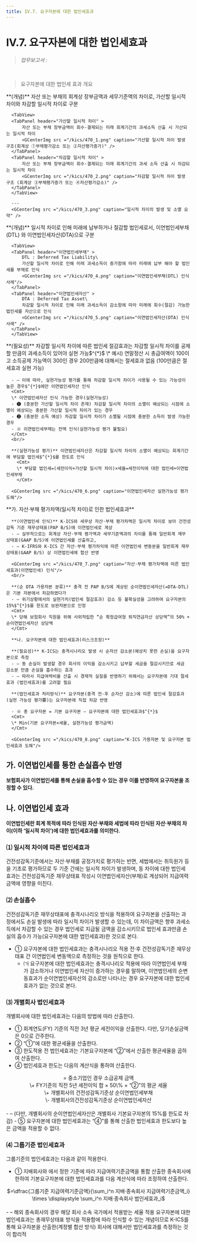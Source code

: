 ```yaml
---
title: IV.7. 요구자본에 대한 법인세효과
---
```

# IV.7. 요구자본에 대한 법인세효과

> _업무보고서 :_ <OverlayDemo id ="AI721"/>
<br/>

> 요구자본에 대한 법인세 효과 개요

<Accordion activeIndex={[]}>
<AccordionTab header="1. 일시적 차이의 개념">
      **(개념)** 자산 또는 부채의 회계상 장부금액과 세무기준액의 차이로, 가산할 일시적 차이와 차감할 일시적 차이로 구분

      <TabView>
      <TabPanel header="가산할 일시적 차이" >
          자산 또는 부채 장부금액이 회수·결제되는 미래 회계기간의 과세소득 산출 시 가산되는 일시적 차이
          <GCenterImg src ="/kics/470_1.png" caption="가산할 일시적 차이 발생 구조(회계상 ①부채평가감소 또는 ②자산평가증가)" />
      </TabPanel>
      <TabPanel header="차감할 일시적 차이" >
          자산 또는 부채 장부금액이 회수·결제되는 미래 회계기간의 과세 소득 산출 시 차감되는 일시적 차이
          <GCenterImg src ="/kics/470_2.png" caption="차감할 일시적 차이 발생 구조 (회계상 ③부채평가증가 또는 ④자산평가감소)" />
      </TabPanel>
      </TabView>

      ---
      <GCenterImg src ="/kics/470_3.png" caption="일시적 차이의 발생 및 소멸 요약" />

</AccordionTab>
<AccordionTab header="2. 이연법인세의 개념">
      **(개념)** 일시적 차이로 인해 미래에 납부하거나 절감할 법인세로서, 이연법인세부채(DTL) 와 이연법인세자산(DTA)으로 구분

      <TabView>
      <TabPanel header="이연법인세부채" >
          DTL : Deferred Tax Liability\
          가산할 일시적 차이로 인해 미래 과세소득이 증가함에 따라 미래에 납부 해야 할 법인세를 부채로 인식
          <GCenterImg src ="/kics/470_4.png" caption="이연법인세부채(DTL) 인식 사례"/>
      </TabPanel>
      <TabPanel header="이연법인세자산" >
          DTA : Deferred Tax Asset\
          차감할 일시적 차이로 인해 미래 과세소득이 감소함에 따라 미래에 회수(절감) 가능한 법인세를 자산으로 인식
          <GCenterImg src ="/kics/470_5.png" caption="이연법인세자산(DTA) 인식 사례" />
      </TabPanel>
      </TabView>

</AccordionTab>
<AccordionTab header="3. 이연법인세자산에 대한 실현가능성 평가">
      **(필요성)** 차감할 일시적 차이에 따른 법인세 절감효과는 차감할 일시적 차이를 공제할 만큼의 과세소득이 있어야 실현 가능$^{*}$
      <Cmt> 
      \* 예시) 연말정산 시 총급여액이 100이고 소득공제 가능액이 300인 경우 200만큼에 대해서는 절세효과 없음 (100만큼은 절세효과 실현 가능)
      </Cmt>

      - – 이에 따라, 실현가능성 평가를 통해 차감할 일시적 차이가 사용될 수 있는 가능성이 높은 경우$^{*}$에만 이연법인세자산 인식
      <Cmt>
      \* 이연법인세자산 인식 가능한 경우(실현가능성)
      - ❶ (충분한 가산할 일시적 차이 존재) 차감할 일시적 차이의 소멸이 예상되는 시점에 소멸이 예상되는 충분한 가산할 일시적 차이가 있는 경우
      - ❷ (충분한 소득 예상) 차감할 일시적 차이가 소멸될 시점에 충분한 소득이 발생 가능한 경우
      - ※ 이연법인세부채는 전액 인식(실현가능성 평가 불필요)
      </Cmt>
      <br/>

      **(실현가능성 평가)** 이연법인세자산은 차감할 일시적 차이의 소멸이 예상되는 회계기간에 부담할 법인세$^{*}$를 한도로 인식
        <Cmt> 
        \* 부담할 법인세=(세전이익+가산할 일시적 차이)×세율=세전이익에 대한 법인세+이연법인세부채 
        </Cmt>

      <GCenterImg src ="/kics/470_6.png" caption="이연법인세자산 실현가능성 평가 도해"/>

</AccordionTab>
<AccordionTab header="4. K-ICS상 법인세효과의 유형 및 인식">
      **가. 자산·부채 평가차액(일시적 차이)로 인한 법인세효과**

      **(이연법인세 인식)** K-ICS와 세무상 자산·부채 평가차액은 일시적 차이로 보아 건전성감독 기준 재무상태표(PAP B/S)에 이연법인세로 계상
      - – 실무적으로는 회계상 자산·부채 평가액과 세무기준액과의 차이를 통해 일반회계 재무 상태표(GAAP B/S)에 이연법인세를 산출하고,
      - – K-IFRS와 K-ICS 간 자산·부채 평가차익에 따른 이연법인세 변동분을 일반회계 재무 상태표(GAAP B/S) 상 이연법인세에 합산 반영

      <GCenterImg src ="/kics/470_7.png" caption="자산·부채 평가차액에 따른 법인세효과(이연법인세) 인식"/>
      <br/>

      **(순 DTA 가용자본 분류)** 충격 전 PAP B/S에 계상된 순이연법인세자산(=DTA-DTL)은 기본 자본에서 차감하였다가
      - – 위기상황에서의 실현가치(법인세 절감효과) 감소 등 불확실성을 고려하여 요구자본의 15%$^{*}$를 한도로 보완자본으로 인정
      <Cmt> 
      \* 당해 보험회사 직원을 위해 사외적립한 “순 확정급여형 퇴직연금자산 상당액”의 50% + 순이연법인세자산 상당액
      </Cmt>

      **나. 요구자본에 대한 법인세효과(리스크조정)**

      **(필요성)** K-ICS는 충격시나리오 발생 시 순자산 감소분(예상치 못한 손실)을 요구자본으로 측정
      - – 동 손실이 발생할 경우 회사의 이익을 감소시키고 납부할 세금을 절감시키므로 세금 감소분 만큼 손실을 흡수하는 효과
      - – 따라서 지급여력비율 산출 시 경제적 실질을 반영하기 위해서는 요구자본에 기대 절세효과 (법인세효과)를 고려할 필요

      **(법인세효과 처리방식)** 요구자본(충격 전·후 순자산 감소)에 따른 법인세 절감효과(실현 가능성 평가要)는 요구자본에 직접 차감 반영

      - ※ 총 요구자본 = 기본 요구자본 – 요구자본에 대한 법인세효과$^{*}$
      <Cmt> 
      \* Min(기본 요구자본×세율, 실현가능성 평가금액)
      </Cmt>

      <GCenterImg src ="/kics/470_8.png" caption="K-ICS 가용자본 및 요구자본 법인세효과 도해"/>

</AccordionTab>
</Accordion>


## 가. 이연법인세를 통한 손실흡수 반영
**보험회사가 이연법인세를 통해 손실을 흡수할 수 있는 경우 이를 반영하여 요구자본을 조정할 수 있다.**

## 나. 이연법인세 효과
**이연법인세란 회계 목적에 따라 인식된 자산·부채와 세법에 따라 인식된 자산·부채의 차이(이하 ‘일시적 차이’)에 대한 법인세효과를 의미한다.**

### ⑴ 일시적 차이에 따른 법인세효과
건전성감독기준에서는 자산·부채를 공정가치로 평가하는 반면, 세법에서는 취득원가 등을 기초로 평가하므로 두 기준 간에는 일시적 차이가 발생하며, 동 차이에 대한 법인세 효과는 건전성감독기준 재무상태표 작성시 이연법인세자산(부채)로 계상되어 지급여력금액에 영향을 미친다.

### ⑵ 손실흡수
건전성감독기준 재무상태표에 충격시나리오 방식을 적용하여 요구자본을 산출하는 과정에서도 손실 발생에 따라 일시적 차이가 발생할 수 있는데, 이 차이금액은 향후 과세소득에서 차감할 수 있는 경우 법인세로 지급될 금액을 감소시키므로 법인세 효과만큼 손실의 흡수가 가능(요구자본에 대한 법인세효과)한 것으로 본다.

- ① 요구자본에 대한 법인세효과는 충격시나리오 적용 전·후 건전성감독기준 재무상태표 간 이연법인세 변동액으로 측정하는 것을 원칙으로 한다.
  - ㈀ 요구자본에 대한 법인세효과는 충격시나리오 적용에 따라 이연법인세 부채가 감소하거나 이연법인세 자산이 증가하는 경우를 말하며, 이연법인세의 순변동효과가 순이연법인세자산의 감소로만 나타나는 경우 요구자본에 대한 법인세효과가 없는 것으로 본다.

### ⑶ 개별회사 법인세효과
개별회사에 대한 법인세효과는 다음의 방법에 따라 산출한다.

- ① 회계연도(FY) 기준의 직전 3년 평균 세전이익을 산출한다. 다만, 당기손실금액은 0으로 간주한다.
- ② “①”에 대한 평균세율을 산출한다.
- ③ 한도적용 전 법인세효과는 기본요구자본에 “②”에서 산출한 평균세율을 곱하여 산출한다.
- ④ 법인세효과 한도는 다음의 계산식을 통하여 산출한다.
<Math>
법인세효과 한도
<center>
= 중소기업인 경우 소급공제 금액<br/>
\+ FY기준의 직전 5년 세전이익 합 × 50\% × “②”의 평균 세율<br/>
\+ 개별회사의 건전성감독기준상 순이연법인세부채<br/>
\- 개별회사의건전성감독기준상 순이연법인세자산
</center>
<br/>
<Cmt>
    - – (다만, 개별회사의 순이연법인세자산은 개별회사 기본요구자본의 15%를 한도로 차감)
</Cmt>
</Math>
- ⑤ 요구자본에 대한 법인세효과는 “④”를 통해 산출한 법인세효과 한도보다 높은 금액을 적용할 수 없다.

### ⑷ 그룹기준 법인세효과
그룹기준의 법인세효과는 다음과 같이 적용한다.

- ① 지배회사와 <OverlayDemo id="412_나"/>에서 정한 기준에 따라 지급여력기준금액을 통합 산출한 종속회사에 한하여 기본요구자본에 대한 법인세효과를 다음 계산식에 따라 조정하여 산출한다.

<Math>
그룹기준 법인세효과
<center>
$=\dfrac{그룹기준 지급여력기준금액}{\sum_i^n 지배·종속회사 지급여력기준금액_i} \times \displaystyle \sum_i^n 지배·종속회사 법인세효과_i$
</center>
<br/>
<Cmt>
    - – 해외 종속회사의 경우 해당 회사 소속 국가에서 적용받는 세율 적용
</Cmt>
</Math>

<Accordion multiple activeIndex={[]}>
<AccordionTab header="계정별 합산방식을 통해 요구자본을 산출하는 종속회사만 법인세효과를 인정하는 이유">
      요구자본에 대한 법인세효과는 총재무상태표 방식을 적용함에 따라 인식할 수 있는 개념이므로 K-ICS를 통해 요구자본을 산출한(계정별 합산 방식) 회사에 대해서만 법인세효과를 측정하는 것이 합리적
</AccordionTab>
</Accordion>
